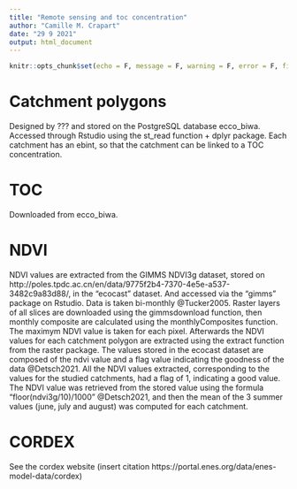 ```yaml
---
title: "Remote sensing and toc concentration"
author: "Camille M. Crapart"
date: "29 9 2021"
output: html_document
---
```


```r
knitr::opts_chunk$set(echo = F, message = F, warning = F, error = F, fig.align = "center")
```


# Catchment polygons

Designed by ??? and stored on the PostgreSQL database ecco_biwa. Accessed through Rstudio using the st_read function + dplyr package. 
Each catchment has an ebint, so that the catchment can be linked to a TOC concentration. 

# TOC

Downloaded from ecco_biwa. 


# NDVI

NDVI values are extracted from the GIMMS NDVI3g dataset, stored on http://poles.tpdc.ac.cn/en/data/9775f2b4-7370-4e5e-a537-3482c9a83d88/, in the "ecocast" dataset. 
And accessed via the "gimms" package on Rstudio. 
Data is taken bi-monthly @Tucker2005. Raster layers of all slices are downloaded using the gimmsdownload function, then monthly composite are calculated using the monthlyComposites function. The maximym NDVI value is taken for each pixel. 
Afterwards the NDVI values for each catchment polygon are extracted using the extract function from the raster package. The values stored in the ecocast dataset are composed of the ndvi value and a flag value indicating the goodness of the data @Detsch2021. All the NDVI values extracted, corresponding to the values for the studied catchments, had a flag of 1, indicating a good value. The NDVI value was retrieved from the stored value using the formula "floor(ndvi3g/10)/1000" @Detsch2021, and then the mean of the 3 summer values (june, july and august) was computed for each catchment. 


# CORDEX
See the cordex website (insert citation https://portal.enes.org/data/enes-model-data/cordex)